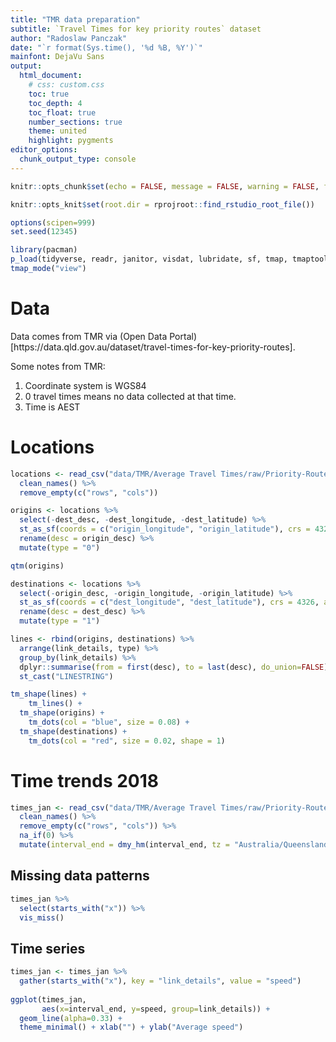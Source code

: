 ```yaml
---
title: "TMR data preparation"
subtitle: `Travel Times for key priority routes` dataset
author: "Radoslaw Panczak"
date: "`r format(Sys.time(), '%d %B, %Y')`"
mainfont: DejaVu Sans
output: 
  html_document: 
    # css: custom.css
    toc: true
    toc_depth: 4
    toc_float: true
    number_sections: true
    theme: united 
    highlight: pygments 
editor_options: 
  chunk_output_type: console
---
```


<!-- ------------------------------------------------------------ --> 
<!-- ------------------------------------------------------------ --> 

```r
knitr::opts_chunk$set(echo = FALSE, message = FALSE, warning = FALSE, fig.width=8, fig.height=6, dpi=300, out.width="800px", out.height="600px")

knitr::opts_knit$set(root.dir = rprojroot::find_rstudio_root_file())

options(scipen=999)
set.seed(12345)

library(pacman) 
p_load(tidyverse, readr, janitor, visdat, lubridate, sf, tmap, tmaptools)
tmap_mode("view")
```

# Data 

Data comes from TMR via (Open Data Portal)[https://data.qld.gov.au/dataset/travel-times-for-key-priority-routes].

Some notes from TMR:

1. Coordinate system is WGS84
2. 0 travel times means no data collected at that time.
3. Time is AEST

# Locations

```r
locations <- read_csv("data/TMR/Average Travel Times/raw/Priority-Route-Link-Details-2019.csv") %>% 
  clean_names() %>%
  remove_empty(c("rows", "cols"))

origins <- locations %>% 
  select(-dest_desc, -dest_longitude, -dest_latitude) %>% 
  st_as_sf(coords = c("origin_longitude", "origin_latitude"), crs = 4326, agr = "constant") %>% 
  rename(desc = origin_desc) %>% 
  mutate(type = "0")

qtm(origins)

destinations <- locations %>% 
  select(-origin_desc, -origin_longitude, -origin_latitude) %>% 
  st_as_sf(coords = c("dest_longitude", "dest_latitude"), crs = 4326, agr = "constant") %>% 
  rename(desc = dest_desc) %>% 
  mutate(type = "1")

lines <- rbind(origins, destinations) %>% 
  arrange(link_details, type) %>% 
  group_by(link_details) %>% 
  dplyr::summarise(from = first(desc), to = last(desc), do_union=FALSE) %>%
  st_cast("LINESTRING") 

tm_shape(lines) +
    tm_lines() + 
  tm_shape(origins) +
    tm_dots(col = "blue", size = 0.08) +
  tm_shape(destinations) +
    tm_dots(col = "red", size = 0.02, shape = 1) 

```

# Time trends 2018

```r
times_jan <- read_csv("data/TMR/Average Travel Times/raw/Priority-Route-Bluetooth-Travel-Times-Jan-2018.csv") %>% 
  clean_names() %>%
  remove_empty(c("rows", "cols")) %>% 
  na_if(0) %>% 
  mutate(interval_end = dmy_hm(interval_end, tz = "Australia/Queensland"))

```

## Missing data patterns

```r
times_jan %>% 
  select(starts_with("x")) %>% 
  vis_miss()
```

## Time series

```r
times_jan <- times_jan %>% 
  gather(starts_with("x"), key = "link_details", value = "speed")
  
ggplot(times_jan, 
       aes(x=interval_end, y=speed, group=link_details)) +
  geom_line(alpha=0.33) +
  theme_minimal() + xlab("") + ylab("Average speed")
```

